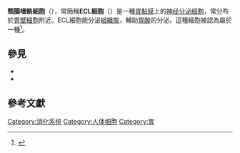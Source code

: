 {{Infobox cell
| Name        = 類腸嗜鉻細胞
| Latin       = endocrinocytus ECL
| Image       = Control-of-stomach-acid-sec.png
| Caption     = Control of stomach acid secretions. (ECL-cell at top center.)
| Image2      =
| Caption2    =
| Precursor   =
| System      =
| Artery      =
| Location    = {{le|Gastric mucosa}}
<!--
| MeshName    = Enterochromaffin-like+Cells
| MeshNumber  =
| Code        = {{tsl|en|Terminologia Histologica||TH}} H3.04.02.0.00030
-->
}}
'''類腸嗜鉻細胞'''（{{Lang|en|Enterochromaffin-like cells}}），常簡稱'''ECL細胞'''（{{Lang|en|ECL cells}}）是一種[[胃黏膜|胃黏膜]]上的[[神经分泌细胞|神经分泌细胞]]，常分布於[[胃壁細胞|胃壁細胞]]附近。ECL細胞能分泌[[組織胺|組織胺]]，輔助[[胃酸|胃酸]]的分泌。這種細胞被認為屬於一種{{tsl|en|enteroendocrine cells|腸道內分泌細胞}}<ref>{{MeshName|Enterochromaffin-like+Cells}}</ref>。

==參見==
* {{tsl|en|Enterochromaffin cell|腸嗜鉻細胞}}
* {{tsl|en|Chromaffin cell|嗜鉻細胞}}

==參考文獻==
{{reflist}}

{{Gastrointestinal physiology}}
{{Human cell types derived primarily from endoderm}}

[[Category:消化系统|Category:消化系统]]
[[Category:人体细胞|Category:人体细胞]]
[[Category:胃|Category:胃]]